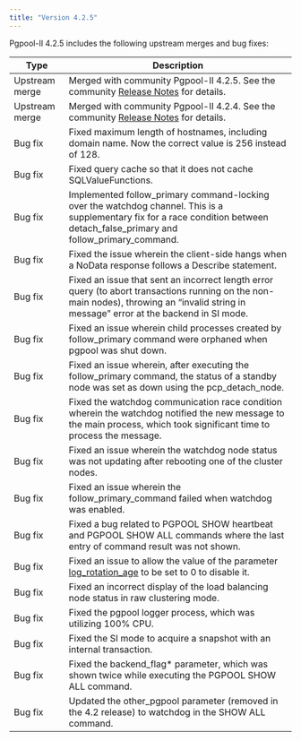 ```yaml
---
title: "Version 4.2.5"
---
```


Pgpool-II 4.2.5 includes the following upstream merges and bug fixes:

| Type    | Description                                                                                                                                                                                  |
| ------- | -------------------------------------------------------------------------------------------------------------------------------------------------------------------------------------------- |
| Upstream merge | Merged with community Pgpool-II 4.2.5. See the community [Release Notes](https://www.pgpool.net/docs/42/en/html/release-4-2-5.html#bug-fixes) for details.|
| Upstream merge | Merged with community Pgpool-II 4.2.4. See the community [Release Notes](https://www.pgpool.net/docs/42/en/html/release-4-2-4.html#bug-fixes) for details.|
| Bug fix | Fixed maximum length of hostnames, including domain name. Now the correct value is 256 instead of 128.                                                                                       |
| Bug fix | Fixed query cache so that it does not cache SQLValueFunctions.                                                                                                                               |
| Bug fix | Implemented follow_primary command-locking over the watchdog channel. This is a supplementary fix for a race condition between detach_false_primary and follow_primary_command.              |
| Bug fix | Fixed the issue wherein the client-side hangs when a NoData response follows a Describe statement.                                                                                           |
| Bug fix | Fixed an issue that sent an incorrect length error query (to abort transactions running on the non-main nodes), throwing an “invalid string in message” error at the backend in SI mode.     |
| Bug fix | Fixed an issue wherein child processes created by follow_primary command were orphaned when pgpool was shut down.                                                                            |
| Bug fix | Fixed an issue wherein, after executing the follow_primary command, the status of a standby node was set as down using the pcp_detach_node.                                                  |
| Bug fix | Fixed the watchdog communication race condition wherein the watchdog notified the new message to the main process, which took significant time to process the message.                       |
| Bug fix | Fixed an issue wherein the watchdog node status was not updating after rebooting one of the cluster nodes.                                                                                   | 
| Bug fix | Fixed an issue wherein the follow_primary_command failed when watchdog was enabled.                                                                                                          |
| Bug fix | Fixed a bug related to PGPOOL SHOW heartbeat and PGPOOL SHOW ALL commands where the last entry of command result was not shown.                                                              |
| Bug fix | Fixed an issue to allow the value of the parameter [log_rotation_age](https://www.pgpool.net/docs/42/en/html/runtime-config-logging.html#GUC-LOG-ROTATION-AGE) to be set to 0 to disable it. |
| Bug fix | Fixed an incorrect display of the load balancing node status in raw clustering mode.                                                                                                         |
| Bug fix | Fixed the pgpool logger process, which was utilizing 100% CPU.                                                                                                                               |
| Bug fix | Fixed the  SI mode to acquire a snapshot with an internal transaction.                                                                                                                       |
| Bug fix | Fixed the backend_flag* parameter, which was shown twice while executing the PGPOOL SHOW ALL command.                                                                                        |
| Bug fix | Updated the other_pgpool parameter (removed in the 4.2 release) to watchdog in the SHOW ALL command.                                                                                         |
